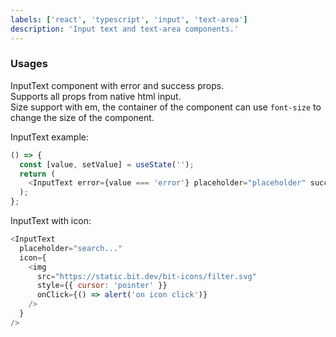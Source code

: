 ```yaml
---
labels: ['react', 'typescript', 'input', 'text-area']
description: 'Input text and text-area components.'
---
```



### Usages

InputText component with error and success props.  
Supports all props from native html input.  
Size support with em, the container of the component can use `font-size` to change the size of the component.

InputText example:

```js live
() => {
  const [value, setValue] = useState('');
  return (
    <InputText error={value === 'error'} placeholder="placeholder" success={value === 'success'} onChange={(e) => setValue(e.target.value)} />
  );
};
```

InputText with icon:

```js live
<InputText
  placeholder="search..."
  icon={
    <img
      src="https://static.bit.dev/bit-icons/filter.svg"
      style={{ cursor: 'pointer' }}
      onClick={() => alert('on icon click')}
    />
  }
/>
```
